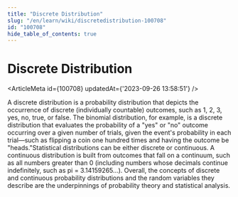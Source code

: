 ```yaml
---
title: "Discrete Distribution"
slug: "/en/learn/wiki/discretedistribution-100708"
id: "100708"
hide_table_of_contents: true
---
```



# Discrete Distribution

<ArticleMeta id={100708} updatedAt={'2023-09-26 13:58:51'} />
<div className='border-solid border-b border-t-0 my-4 border-[var(--ifm-color-gray-300)]' />

A discrete distribution is a probability distribution that depicts the occurrence of discrete (individually countable) outcomes, such as 1, 2, 3, yes, no, true, or false. The binomial distribution, for example, is a discrete distribution that evaluates the probability of a "yes" or "no" outcome occurring over a given number of trials, given the event's probability in each trial—such as flipping a coin one hundred times and having the outcome be "heads."Statistical distributions can be either discrete or continuous. A continuous distribution is built from outcomes that fall on a continuum, such as all numbers greater than 0 (including numbers whose decimals continue indefinitely, such as pi = 3.14159265...). Overall, the concepts of discrete and continuous probability distributions and the random variables they describe are the underpinnings of probability theory and statistical analysis.
